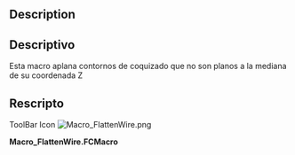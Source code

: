 <languages/>

<div class="mw-translate-fuzzy">
{{Macro/es
|Name=FlattenWire
|Translate=FlattenWire
|Icon=Macro_FlattenWire.png
|Description=Esta macro aplana contornos de croquizado que no son planos a la mediana de su coordenada Z
|Author=Yorik
|Version=1.0
|Date=2011-08-01
|FCVersion=All
|Download=[https://www.freecadweb.org/wiki/images/2/2f/Macro_FlattenWire.png ToolBar Icon]
}}
</div>

==Description==

<div class="mw-translate-fuzzy">
==Descriptivo==
Esta macro aplana contornos de coquizado que no son planos a la mediana de su coordenada Z
</div>

==Rescripto==

ToolBar Icon
[[Image:Macro_FlattenWire.png]]

'''Macro_FlattenWire.FCMacro'''

{{MacroCode|code=
import FreeCAD
obj = FreeCAD.ActiveDocument.ActiveObject
z = 0
for p in obj.Points: z += p.z
z = z/len(obj.Points)
newpoints = []
for p in obj.Points: newpoints.append(FreeCAD.Vector(p.x, p.y, z))
obj.Points = newpoints
}}